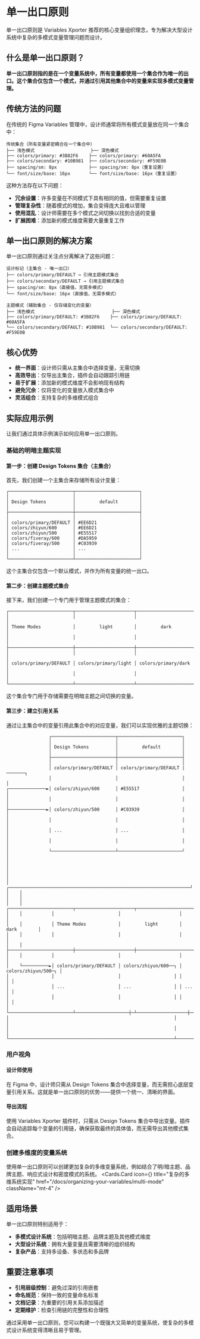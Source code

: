 
# 单一出口原则

单一出口原则是 Variables Xporter 推荐的核心变量组织理念，专为解决大型设计系统中复杂的多模式变量管理问题而设计。

## 什么是单一出口原则？

**单一出口原则指的是在一个变量系统中，所有变量都使用一个集合作为唯一的出口。这个集合仅包含一个模式，并通过引用其他集合中的变量来实现多模式变量管理。**

## 传统方法的问题

在传统的 Figma Variables 管理中，设计师通常将所有模式变量放在同一个集合中：

```
传统集合（所有变量紧密耦合在一个集合中）
├── 浅色模式                     ├── 深色模式
├── colors/primary: #3B82F6    ├── colors/primary: #60A5FA
├── colors/secondary: #10B981  ├── colors/secondary: #F59E0B
├── spacing/sm: 8px            ├── spacing/sm: 8px（重复设置）
└── font/size/base: 16px       └── font/size/base: 16px（重复设置）
```

这种方法存在以下问题：

- **冗余设置**：许多变量在不同模式下具有相同的值，但需要重复设置
- **管理复杂性**：随着模式的增加，集合变得庞大且难以管理
- **使用混乱**：设计师需要在多个模式之间切换以找到合适的变量
- **扩展困难**：添加新的模式维度需要大量重复工作

## 单一出口原则的解决方案

单一出口原则通过关注点分离解决了这些问题：

```
设计标记（主集合 - 唯一出口）
├── colors/primary/DEFAULT → 引用主题模式集合
├── colors/secondary/DEFAULT → 引用主题模式集合  
├── spacing/sm: 8px（直接值，无需多模式）
└── font/size/base: 16px（直接值，无需多模式）

主题模式（辅助集合 - 仅存储变化的变量）
├── 浅色模式                             ├── 深色模式
├── colors/primary/DEFAULT: #3B82F6    ├── colors/primary/DEFAULT: #60A5FA
└── colors/secondary/DEFAULT: #10B981  └── colors/secondary/DEFAULT: #F59E0B
```

## 核心优势

- **统一界面**：设计师只需从主集合中选择变量，无需切换
- **高效导出**：仅导出主集合，插件会自动跟踪引用链
- **易于扩展**：添加新的模式维度不会影响现有结构
- **避免冗余**：仅将变化的变量放入模式集合中
- **灵活组合**：支持复杂的多维模式组合

## 实际应用示例

让我们通过具体示例演示如何应用单一出口原则。

### 基础的明暗主题实现

#### 第一步：创建 Design Tokens 集合（主集合）

首先，我们创建一个主集合来存储所有设计变量：

```
┌────────────────────────┬────────────────────────┐
│                        │                        │
│ Design Tokens          │         default        │
│                        │                        │
├────────────────────────┼────────────────────────┤
│                        │                        │
│ colors/primary/DEFAULT │ #EE6D21                │
│ colors/zhiyun/600      │ #EE6D21                │
│ colors/zhiyun/500      │ #E55517                │
│ colors/fiveray/600     │ #DA5959                │
│ colors/fiveray/500     │ #C03939                │
│ ...                    │ ...                    │
│                        │                        │
└────────────────────────┴────────────────────────┘
```

这个主集合仅包含一个默认模式，并作为所有变量的统一出口。

#### 第二步：创建主题模式集合

接下来，我们创建一个专门用于管理主题模式的集合：

```
┌────────────────────────┬──────────────────────┬─────────────────────┐
│                        │                      │                     │
│ Theme Modes            │         light        │         dark        │
│                        │                      │                     │
├────────────────────────┼──────────────────────┼─────────────────────┤
│                        │                      │                     │
│ colors/primary/DEFAULT │ colors/primary/light │ colors/primary/dark │
│                        │                      │                     │
└────────────────────────┴──────────────────────┴─────────────────────┘
```

这个集合专门用于存储需要在明暗主题之间切换的变量。

#### 第三步：建立引用关系

通过让主集合中的变量引用此集合中的对应变量，我们可以实现优雅的主题切换：

```
                ┌────────────────────────┬────────────────────────┐
                │                        │                        │
                │ Design Tokens          │         default        │
                │                        │                        │
                ├────────────────────────┼────────────────────────┤
                │                        │                        │
                │ colors/primary/DEFAULT │ colors/primary/DEFAULT |───────┐
                │                        │                        │       │
┌──────────────►│ colors/zhiyun/600      │ #E55517                │       │
│               │                        │                        │       │
├──────────────►│ colors/zhiyun/500      │ #C03939                │       │
│               │                        │                        │       │
│               │ ...                    │ ...                    │       │
│               │                        │                        │       │
│               └────────────────────────┴────────────────────────┘       │
│                                                                         │
│                                                                         │
│    ┌────────────────────────────────────────────────────────────────────┘
│    │
│    │
│    │           ┌────────────────────────┬──────────────────────┬─────────────────────┐
│    │           │                        │                      │                     │
│    │           │ Theme Modes            │         light        │         dark        │
│    │           │                        │                      │                     │
│    │           ├────────────────────────┼──────────────────────┼─────────────────────┤
│    │           │                        │                      │                     │
│    └──────────►│ colors/primary/DEFAULT │ colors/zhiyun/600──┐ │ colors/zhiyun/500─┐ │
│                │                        │                    │ │                   │ │
│                │ ...                    │ ...                │ │ ...               │ │
│                │                        │                    │ │                   │ │
│                └────────────────────────┴────────────────────┼─┴───────────────────┼─┘
│                                                              │                     │
│                                                              │                     │
└──────────────────────────────────────────────────────────────┴─────────────────────┘
```

### 用户视角

#### 设计师使用

在 Figma 中，设计师只需从 Design Tokens 集合中选择变量，而无需担心底层变量引用关系。这就是单一出口原则的优势——提供一个统一、清晰的界面。

#### 导出流程

使用 Variables Xporter 插件时，只需从 Design Tokens 集合中导出变量。插件会自动追踪每个变量的引用链，确保获取最终的具体值，而无需导出其他模式集合。


### 创建多维度的变量系统
使用单一出口原则可以创建更加复杂的多维变量系统，例如结合了明/暗主题、品牌主题、响应式设计和密度模式的系统。
<Cards>
  <Cards.Card
    icon={<Columns3 />}
    title="复杂的多维系统实现"
    href="/docs/organizing-your-variables/multi-mode"
    className="mt-4"
  />
</Cards>

## 适用场景

单一出口原则特别适用于：

- **多模式设计系统**：包括明暗主题、品牌主题及其他模式维度
- **大型设计系统**：拥有大量变量且需要清晰的组织结构
- **复杂产品**：支持多设备、多状态和多品牌

## 重要注意事项

- **引用层级控制**：避免过深的引用嵌套
- **命名规范**：保持一致的变量命名标准
- **文档记录**：为重要的引用关系添加描述
- **定期维护**：检查引用链的完整性和合理性


通过采用单一出口原则，您可以构建一个既强大又简单的变量系统，使复杂的多模式设计系统变得清晰且易于管理。
